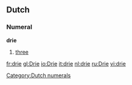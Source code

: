 ==Dutch==
===Numeral===
'''drie'''

#[[three]]

[[Category:Dutch numerals]]
[[fr:drie]]
[[gl:Drie]]
[[io:Drie]]
[[it:drie]]
[[nl:drie]]
[[ru:Drie]]
[[vi:drie]]
